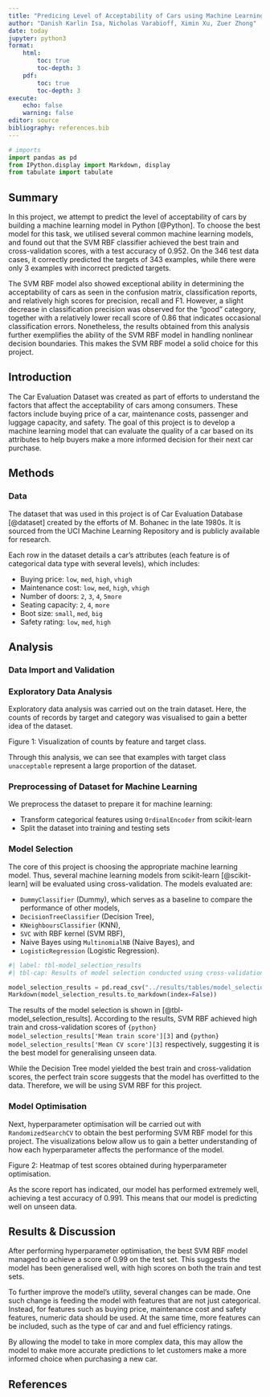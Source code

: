 ```yaml
---
title: "Predicing Level of Acceptability of Cars using Machine Learning"
author: "Danish Karlin Isa, Nicholas Varabioff, Ximin Xu, Zuer Zhong"
date: today
jupyter: python3
format: 
    html:
        toc: true
        toc-depth: 3
    pdf:
        toc: true
        toc-depth: 3
execute:
    echo: false
    warning: false
editor: source
bibliography: references.bib
---
```


```python
# imports
import pandas as pd
from IPython.display import Markdown, display
from tabulate import tabulate
```

## Summary

In this project, we attempt to predict the level of acceptability of cars by building a machine learning model in Python [@Python]. To choose the best model for this task, we utilised several common machine learning models, and found out that the SVM RBF classifier achieved the best train and cross-validation scores, with a test accuracy of 0.952. On the 346 test data cases, it correctly predicted the targets of 343 examples, while there were only 3 examples with incorrect predicted targets.

The SVM RBF model also showed exceptional ability in determining the acceptability of cars as seen in the confusion matrix, classification reports, and relatively high scores for precision, recall and F1. However, a slight decrease in classification precision was observed for the “good” category, together with a relatively lower recall score of 0.86 that indicates occasional classification errors. Nonetheless, the results obtained from this analysis further exemplifies the ability of the SVM RBF model in handling nonlinear decision boundaries. This makes the SVM RBF model a solid choice for this project.

## Introduction

The Car Evaluation Dataset was created as part of efforts to understand the factors that affect the acceptability of cars among consumers. These factors include buying price of a car, maintenance costs, passenger and luggage capacity, and safety. The goal of this project is to develop a machine learning model that can evaluate the quality of a car based on its attributes to help buyers make a more informed decision for their next car purchase.

## Methods

### Data

The dataset that was used in this project is of Car Evaluation Database [@dataset] created by the efforts of M. Bohanec in the late 1980s. It is sourced from the UCI Machine Learning Repository and is publicly available for research. 

Each row in the dataset details a car’s attributes (each feature is of categorical data type with several levels), which includes:

-   Buying price: `low`, `med`, `high`, `vhigh`
-   Maintenance cost: `low`, `med`, `high`, `vhigh`
-   Number of doors: `2`, `3`, `4`, `5more`
-   Seating capacity: `2`, `4`, `more`
-   Boot size: `small`, `med`, `big`
-   Safety rating: `low`, `med`, `high`

## Analysis

### Data Import and Validation

### Exploratory Data Analysis

Exploratory data analysis was carried out on the train dataset. Here, the counts of records by target and category was visualised to gain a better idea of the dataset.

Figure 1: Visualization of counts by feature and target class. 

Through this analysis, we can see that examples with target class `unacceptable` represent a large proportion of the dataset.

### Preprocessing of Dataset for Machine Learning

We preprocess the dataset to prepare it for machine learning: 

- Transform categorical features using `OrdinalEncoder` from scikit-learn
- Split the dataset into training and testing sets

### Model Selection

The core of this project is choosing the appropriate machine learning model. 
Thus, several machine learning models from scikit-learn [@scikit-learn] will be evaluated using cross-validation. 
The models evaluated are:

- `DummyClassifier` (Dummy), which serves as a baseline to compare the performance of other models,
- `DecisionTreeClassifier` (Decision Tree),
- `KNeighboursClassifier` (KNN),
- `SVC` with RBF kernel (SVM RBF),
- Naive Bayes using `MultinomialNB` (Naive Bayes), and
- `LogisticRegression` (Logistic Regression).

```python
#| label: tbl-model_selection_results
#| tbl-cap: Results of model selection conducted using cross-validation

model_selection_results = pd.read_csv("../results/tables/model_selection_results.csv").round(3)
Markdown(model_selection_results.to_markdown(index=False))
```

The results of the model selection is shown in [@tbl-model_selection_results].
According to the results, SVM RBF achieved high train and cross-validation scores of `{python} model_selection_results['Mean train score'][3]` and `{python} model_selection_results['Mean CV score'][3]` respectively, 
suggesting it is the best model for generalising unseen data. 

While the Decision Tree model yielded the best train and cross-validation scores, 
the perfect train score suggests that the model has overfitted to the data.
Therefore, we will be using SVM RBF for this project.

### Model Optimisation

Next, hyperparameter optimisation will be carried out with `RandomizedSearchCV` to obtain the best performing SVM RBF model for this project.
The visualizations below allow us to gain a better understanding of how each hyperparameter affects the performance of the model.

Figure 2: Heatmap of test scores obtained during hyperparameter optimisation.

As the score report has indicated, our model has performed extremely well, achieving a test accuracy of 0.991. This means that our model is predicting well on unseen data.

## Results & Discussion

After performing hyperparameter optimisation, the best SVM RBF model managed to achieve a score of 0.99 on the test set. This suggests the model has been generalised well, with high scores on both the train and test sets.

To further improve the model's utility, several changes can be made. One such change is feeding the model with features that are not just categorical. Instead, for features such as buying price, maintenance cost and safety features, numeric data should be used. At the same time, more features can be included, such as the type of car and and fuel efficiency ratings.

By allowing the model to take in more complex data, this may allow the model to make more accurate predictions to let customers make a more informed choice when purchasing a new car.

## References
